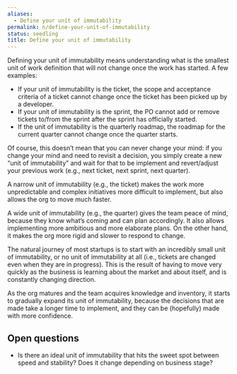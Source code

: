 ```yaml
---
aliases:
  - Define your unit of immutability
permalink: n/define-your-unit-of-immutability
status: seedling
title: Define your unit of immutability
---
```

Defining your unit of immutability means understanding what is the smallest unit of work definition that will not change once the work has started. A few examples:

- If your unit of immutability is the ticket, the scope and acceptance criteria of a ticket cannot change once the ticket has been picked up by a developer.
- If your unit of immutability is the sprint, the PO cannot add or remove tickets to/from the sprint after the sprint has officially started.
- If the unit of immutability is the quarterly roadmap, the roadmap for the current quarter cannot change once the quarter starts.

Of course, this doesn’t mean that you can never change your mind: if you change your mind and need to revisit a decision, you simply create a new “unit of immutability” and wait for that to be implement and revert/adjust your previous work (e.g., next ticket, next sprint, next quarter).

A narrow unit of immutability (e.g., the ticket) makes the work more unpredictable and complex initiatives more difficult to implement, but also allows the org to move much faster.

A wide unit of immutability (e.g., the quarter) gives the team peace of mind, because they know what’s coming and can plan accordingly. It also allows implementing more ambitious and more elaborate plans. On the other hand, it makes the org more rigid and slower to respond to change.

The natural journey of most startups is to start with an incredibly small unit of immutability, or no unit of immutability at all (i.e., tickets are changed even when they are in progress). This is the result of having to move very quickly as the business is learning about the market and about itself, and is constantly changing direction.

As the org matures and the team acquires knowledge and inventory, it starts to gradually expand its unit of immutability, because the decisions that are made take a longer time to implement, and they can be (hopefully) made with more confidence.

## Open questions

- Is there an ideal unit of immutability that hits the sweet spot between speed and stability? Does it change depending on business stage?
